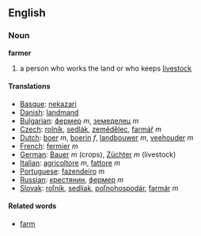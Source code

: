 ==English==

===Noun===
'''farmer'''

# a person who works the land or who keeps [[livestock]]

==== Translations ====

*[[Basque]]: [[nekazari]]
*[[Danish]]: [[landmand]]
*[[Bulgarian]]: [[фермер]] ''m'', [[земеделец]] ''m''
*[[Czech]]: [[rolník]], [[sedlák]], [[zemědělec]], [[farmář]]  ''m''
*[[Dutch]]:  [[boer]] ''m'', [[boerin]] ''f'', [[landbouwer]] ''m'', [[veehouder]] ''m''
*[[French]]: [[fermier]] ''m''
*[[German]]: [[Bauer]] ''m'' (crops), [[Züchter]] ''m'' (livestock)
*[[Italian]]: [[agricoltore]] ''m'', [[fattore]] ''m''
*[[Portuguese]]: [[fazendeiro]] ''m''
*[[Russian]]: [[крeстянин]],  [[фeрмeр]]  ''m''
*[[Slovak]]: [[roľník]], [[sedliak]], [[poľnohospodár]], [[farmár]]  ''m''

====Related words====

*[[farm]]